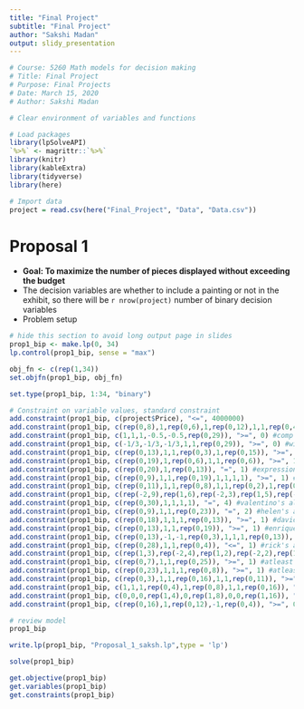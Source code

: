 ```yaml
---
title: "Final Project"
subtitle: "Final Project"
author: "Sakshi Madan"
output: slidy_presentation
---
```


```r
# Course: 5260 Math models for decision making
# Title: Final Project
# Purpose: Final Projects
# Date: March 15, 2020
# Author: Sakshi Madan

```

```r
# Clear environment of variables and functions


```

```r
# Load packages
library(lpSolveAPI)
`%>%` <- magrittr::`%>%`
library(knitr)
library(kableExtra)
library(tidyverse)
library(here)
```

```r
# Import data
project = read.csv(here("Final_Project", "Data", "Data.csv"))


```


# Proposal 1  

+ **Goal: To maximize the number of pieces displayed without exceeding the budget**    
+ The decision variables are whether to include a painting or not in the exhibit, so there will be `r nrow(project)` number of binary decision variables    
+ Problem setup  

```r
# hide this section to avoid long output page in slides
prop1_bip <- make.lp(0, 34)
lp.control(prop1_bip, sense = "max")
```

```r
obj_fn <- c(rep(1,34))
set.objfn(prop1_bip, obj_fn)

set.type(prop1_bip, 1:34, "binary")

# Constraint on variable values, standard constraint
add.constraint(prop1_bip, c(project$Price), "<=", 4000000)
add.constraint(prop1_bip, c(rep(0,8),1,rep(0,6),1,rep(0,12),1,1,rep(0,4)), "=", 1) # collage
add.constraint(prop1_bip, c(1,1,1,-0.5,-0.5,rep(0,29)), ">=", 0) #comp --> atleast 1 wire
add.constraint(prop1_bip, c(-1/3,-1/3,-1/3,1,1,rep(0,29)), ">=", 0) #wire --> atleast 1 comp
add.constraint(prop1_bip, c(rep(0,13),1,1,rep(0,3),1,rep(0,15)), ">=", 1) #photo-realistic
add.constraint(prop1_bip, c(rep(0,19),1,rep(0,6),1,1,rep(0,6)), ">=", 1) #cubist
add.constraint(prop1_bip, c(rep(0,20),1,rep(0,13)), "=", 1) #expressionist
add.constraint(prop1_bip, c(rep(0,9),1,1,rep(0,19),1,1,1,1), ">=", 1) #watercolor
add.constraint(prop1_bip, c(rep(0,11),1,1,rep(0,8),1,1,rep(0,2),1,rep(0,8)), ">=", 1) #oil
add.constraint(prop1_bip, c(rep(-2,9),rep(1,6),rep(-2,3),rep(1,5),rep(-2,2),rep(1,3),rep(-2,2),rep(1,4)), "<=", 0) #paintings<=2(others)
add.constraint(prop1_bip, c(rep(0,30),1,1,1,1), "=", 4) #valentino's all
add.constraint(prop1_bip, c(rep(0,9),1,1,rep(0,23)), "=", 2) #helen's all
add.constraint(prop1_bip, c(rep(0,18),1,1,1,rep(0,13)), ">=", 1) #david's atleast 1
add.constraint(prop1_bip, c(rep(0,13),1,1,rep(0,19)), ">=", 1) #enrique's atleast 1
add.constraint(prop1_bip, c(rep(0,13),-1,-1,rep(0,3),1,1,1,rep(0,13)), "=", 0) #david's = enrique's
add.constraint(prop1_bip, c(rep(0,28),1,1,rep(0,4)), "<=", 1) #rick's atmost 1
add.constraint(prop1_bip, c(rep(1,3),rep(-2,4),rep(1,2),rep(-2,2),rep(1,4),rep(-2,3),rep(1,8),rep(-2,2),rep(1,6)), "<=", 0) #male<=2(female)
add.constraint(prop1_bip, c(rep(0,7),1,1,rep(0,25)), ">=", 1) #atleast 1 of ageing earth and wasted resources
add.constraint(prop1_bip, c(rep(0,23),1,1,1,rep(0,8)), ">=", 1) #atleast 1 of stuart
add.constraint(prop1_bip, c(rep(0,3),1,1,rep(0,16),1,1,rep(0,11)), ">=", 1) #atleast 1 of beyond,who has control, where are we now, pioneers
add.constraint(prop1_bip, c(1,1,1,rep(0,4),1,rep(0,8),1,1,rep(0,16)), "<=", 4) #max 4 sculptures
add.constraint(prop1_bip, c(0,0,0,rep(1,4),0,rep(1,8),0,0,rep(1,16)), "<=", 20) #max 20 paintings, drawings and  collages
add.constraint(prop1_bip, c(rep(0,16),1,rep(0,12),-1,rep(0,4)), ">=", 0) #if narcissism then reflection should be there

# review model
prop1_bip

write.lp(prop1_bip, "Proposal_1_saksh.lp",type = 'lp')

solve(prop1_bip)

get.objective(prop1_bip)
get.variables(prop1_bip)
get.constraints(prop1_bip)

```